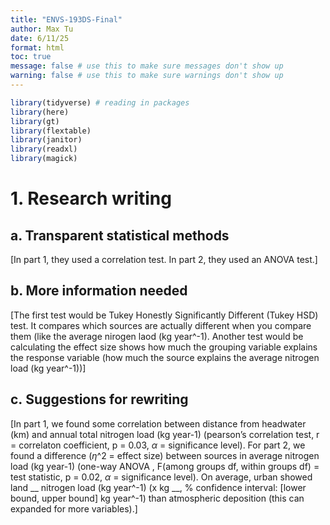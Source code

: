 ```yaml
---
title: "ENVS-193DS-Final"
author: Max Tu
date: 6/11/25
format: html
toc: true
message: false # use this to make sure messages don't show up
warning: false # use this to make sure warnings don't show up
---
```


```r
library(tidyverse) # reading in packages
library(here)
library(gt)
library(flextable)
library(janitor)
library(readxl)
library(magick)
```

# 1. Research writing

## a. Transparent statistical methods

\[In part 1, they used a correlation test. In part 2, they used an ANOVA test.\]

## b. More information needed

[The first test would be Tukey Honestly Significantly Different (Tukey HSD) test. It compares which sources are actually different when you compare them (like the average nirogen laod (kg year^-1). Another test would be calculating the effect size shows how much the grouping variable explains the response variable (how much the source explains the average nitrogen load (kg year^-1))]

## c. Suggestions for rewriting

[In part 1, we found some correlation between distance from headwater (km) and annual total nitrogen load (kg year-1) (pearson's correlation test, r = correlaton coefficient, p = 0.03, $\alpha$ = significance level). For part 2, we found a difference ($\eta$^2 = effect size) between sources in average nitrogen load (kg year-1) (one-way ANOVA , F(among groups df, within groups df) = test statistic, p = 0.02, $\alpha$ = significance level). On average, urban showed land __ nitrogen load (kg year^-1) (x kg __, % confidence interval: [lower bound, upper bound] kg year^-1) than atmospheric deposition (this can expanded for more variables).]

